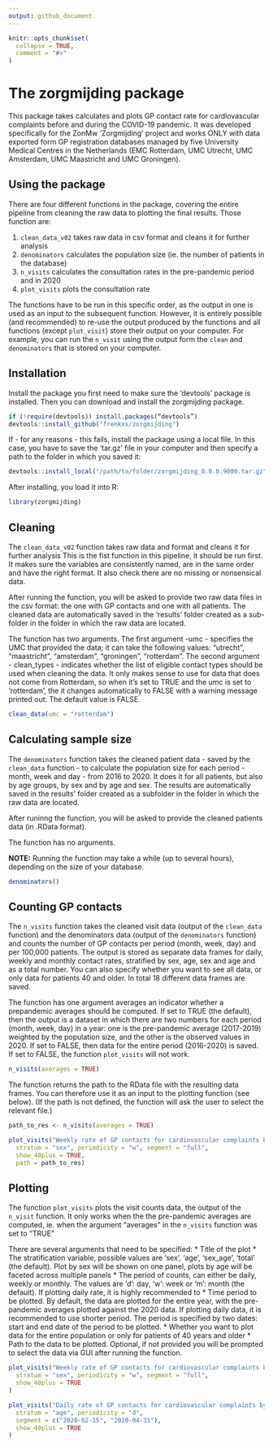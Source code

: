 ```yaml
---
output: github_document
---
```


<!-- README.md is generated from README.Rmd. Please edit that file -->

```r
knitr::opts_chunk$set(
  collapse = TRUE,
  comment = "#>"
)
```
# The zorgmijding package

This package takes calculates and plots GP contact rate for
cardiovascular complaints before and during the COVID-19 pandemic. It
was developed specifically for the ZonMw 'Zorgmijding' project and works
ONLY with data exported form GP registration databases managed by five
University Medical Centres in the Netherlands (EMC Rotterdam, UMC
Utrecht, UMC Amsterdam, UMC Maastricht and UMC Groningen).

## Using the package

There are four different functions in the package, covering the entire
pipeline from cleaning the raw data to plotting the final results. Those
function are:

1.  `clean_data_v02` takes raw data in csv format and cleans it for further
    analysis
2.  `denominators` calculates the population size (ie. the number of
    patients in the database)
3.  `n_visits` calculates the consultation rates in the pre-pandemic
    period and in 2020
4.  `plot_visits` plots the consultation rate

The functions have to be run in this specific order, as the output in
one is used as an input to the subsequent function. However, it is
entirely possible (and recommended) to re-use the output produced by the
functions and all functions (except `plot_visit`) store their output on
your computer. For example, you can run the `n_visit` using the output
form the `clean` and `denominators` that is stored on your computer.


## Installation

Install the package  you first need to make sure the 'devtools' package is installed. 
Then you can download and install the zorgmijding package.

```r
if (!require(devtools)) install.packages(“devtools”)
devtools::install_github("frenkxs/zorgmijding")
```
If - for any reasons - this fails, install the package using a local file. In this case, you 
have to save the 'tar.gz' file in your computer and then specify a path to the folder in which you
saved it:

```r
devtools::install_local("/path/to/folder/zorgmijding_0.0.0.9000.tar.gz", dependencies = TRUE)
```

After installing, you load it into R:

```r
library(zorgmijding)
```

## Cleaning

The `clean_data_v02` function takes raw data and format
and cleans it for further analysis This is the fist function in this
pipeline, it should be run first. It makes sure the variables are
consistently named, are in the same order and have the right format. It
also check there are no missing or nonsensical data.

After running the function, you will be asked to provide two raw data
files in the csv format: the one with GP contacts and one with all
patients. The cleaned data are automatically saved in the 'results'
folder created as a sub-folder in the folder in which the raw data are
located.

The function has two arguments. The first argument -umc - specifies the UMC that 
provided the data; it can take the following values: "utrecht", "maastricht",
"amsterdam", "groningen", "rotterdam". The second argument - clean_types - indicates
whether the list of eligible contact types should be used when cleaning the data. 
It only makes sense to use for data that does not come from Rotterdam, so when it's 
set to TRUE and the umc is set to 'rotterdam', the it changes automatically to FALSE 
with a warning message printed out. The default value is FALSE.  

```r
clean_data(umc = "rotterdam")
```

## Calculating sample size

The `denominators` function takes the cleaned patient data - saved by
the `clean_data` function - to calculate the population size for each
period - month, week and day - from 2016 to 2020. It does it for all
patients, but also by age groups, by sex and by age and sex. The results
are automatically saved in the results' folder created as a subfolder in
the folder in which the raw data are located.

After runinng the function, you will be asked to provide the cleaned
patients data (in .RData format).

The function has no arguments.

**NOTE:** Running the function may take a while (up to several hours),
depending on the size of your database.

```r
denominators()
```

## Counting GP contacts

The `n_visits` function takes the cleaned visit data (output of the
`clean_data` function) and the denominators data (output of the
`denominators` function) and counts the number of GP contacts per period
(month, week, day) and per 100,000 patients. The output is stored as
separate data frames for daily, weekly and monthly contact rates,
stratified by sex, age, sex and age and as a total number. You can also
specify whether you want to see all data, or only data for patients 40
and older. In total 18 different data frames are saved.

The function has one argument averages an indicator whether a
prepandemic averages should be computed. If set to TRUE (the default),
then the output is a dataset in which there are two numbers for each
period (month, week, day) in a year: one is the pre-pandemic average
(2017-2019) weighted by the population size, and the other is the
observed values in 2020. If set to FALSE, then data for the entire
period (2016-2020) is saved. If set to FALSE, the function `plot_visits`
will not work.


```r
n_visits(averages = TRUE)
```

The function returns the path to the RData file with the resulting data frames. 
You can therefore use it as an input to the plotting function (see below). 
(If the path is not defined, the function will ask the user to select the relevant 
file.)

```r
path_to_res <- n_visits(averages = TRUE)

plot_visits("Weekly rate of GP contacts for cardiovascular complaints by sex",
  stratum = "sex", periodicity = "w", segment = "full",
  show_40plus = TRUE, 
  path = path_to_res)
```


## Plotting

The function `plot_visits` plots the visit counts data, the output of
the `n_visit` function. It only works when the the pre-pandemic averages
are computed, ie. when the argument "averages" in the `n_visits`
function was set to "TRUE"

There are several arguments that need to be specified: \* Title of the
plot \* The stratification variable, possible values are 'sex', 'age',
'sex_age', 'total' (the default). Plot by sex will be shown on one
panel, plots by age will be faceted across multiple panels \* The period
of counts, can either be daily, weekly or monthly. The values are 'd':
day, 'w': week or 'm': month (the default). If plotting daily rate, it
is highly recommended to \* Time period to be plotted. By default, the
data are plotted for the entire year, with the pre-pandemic averages
plotted against the 2020 data. If plotting daily data, it is recommended
to use shorter period. The period is specified by two dates: start and
end date of the period to be plotted. \* Whether you want to plot data
for the entire population or only for patients of 40 years and older \*
Path to the data to be plotted. Optional, if not provided you will be
prompted to select the data via GUI after running the function.

```r
plot_visits("Weekly rate of GP contacts for cardiovascular complaints by sex",
  stratum = "sex", periodicity = "w", segment = "full",
  show_40plus = TRUE
)

plot_visits("Daily rate of GP contacts for cardiovascular complaints by age",
  stratum = "age", periodicity = "d",
  segment = c("2020-02-15", "2020-04-31"),
  show_40plus = TRUE
)
```
